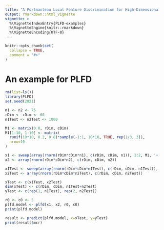 ```yaml
---
title: "A Portmanteau Local Feature Discrimination for High-Dimensional Matrix-Variate Data"
output: rmarkdown::html_vignette
vignette: >
  %\VignetteIndexEntry{PLFD-examples}
  %\VignetteEngine{knitr::rmarkdown}
  %\VignetteEncoding{UTF-8}
---
```


```r
knitr::opts_chunk$set(
  collapse = TRUE,
  comment = "#>"
)
```

# An example for PLFD 


```r
rm(list=ls())
library(PLFD)
set.seed(2021)

n1 <- n2 <- 75
rDim <- cDim <- 60
n1Test <- n2Test <- 1000

M1 <- matrix(0.0, rDim, cDim)
M1[1:10, 1:10] <- matrix(
  runif(10*10, 0.2, 0.8)*sample(-1:1, 10*10, TRUE, rep(1/3, 3)),
  nrow=10
)

x1 <- sweep(array(rnorm(rDim*cDim*n1), c(rDim, cDim, n1)), 1:2, M1, '+')
x2 <- array(rnorm(rDim*cDim*n2), c(rDim, cDim, n2))

x1Test <- sweep(array(rnorm(rDim*cDim*n1Test), c(rDim, cDim, n1Test)), 1:2, M1, '+')
x2Test <- array(rnorm(rDim*cDim*n2Test), c(rDim, cDim, n2Test))

xTest <- c(x1Test, x2Test)
dim(xTest) <- c(rDim, cDim, n1Test+n2Test)
yTest <- c(rep(1, n1Test), rep(2, n2Test))

r0 <- c0 <- 5
plfd.model <- plfd(x1, x2, r0, c0)
print(plfd.model)

result <- predict(plfd.model, x=xTest, y=yTest)
print(result$mcr)
```
